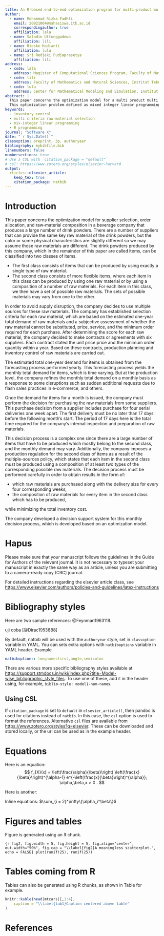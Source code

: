 ```yaml
---
title: An R-based end-to-end optimization program for multi-product multi-period multi-supplier raw-material selection and composition, and order quantity problem with minimum one-year order quantity contract
author:
  - name: Mohammad Rizka Fadhli
    email: 20921004@mahasiswa.itb.ac.id
    correspondingauthor: true
    affiliation: lala
  - name: Saladin Uttunggadewa
    affiliation: lili
  - name: Rieske Hadianti
    affiliation: lulu
  - name: Sri Redjeki Pudjaprasetya
    affiliation: lili
address:
  - code: lala
    address: Magister of Computational Sciences Program, Faculty of Mathematics and Natural Sciences, Institut Teknologi Bandung
  - code: lili
    address: Faculty of Mathematics and Natural Sciences, Institut Teknologi Bandung
  - code: lulu
    address: Center for Mathematical Modeling and Simulation, Institut Teknologi Bandung
abstract: |
  This paper concerns the optimization model for a multi product multi period raw-material selection and composition, and order quantity problem faced by a beverage company. There are some criteria in raw material selection, which we accommodate all the criteria in the objective function. There are a number of suppliers, and one of the decision criteria is minimum one-year order quantity contracts between the company and the suppliers. The actual one-year demand of raw materials may deviate significantly from the minimum one-year order quantities. In this paper, we derive a function that can be regarded as a penalty function in order to maintain the total order quantities in one year fulfill the minimum one-year order quantity contracts. This penalty function is  a part of the objective function, and can be relaxed once the the minimum one-year order quantity contracts are fulfilled. 
  This optimization problem defined as mixed integer linear programming. We create an R-based end-to-end program to solve this optimization problem. Using various data inputs such as raw-material details, product's raw-material composition, and products demand, the end results of the program is weekly raw-material order allocation and composition. This program can be used in various manufacture industry.
keywords: 
  - inventory control
  - multi criteria raw-material selection
  - mix-integer linear programming
  - R programming
journal: "Software X"
date: "`r Sys.Date()`"
classoption: preprint, 3p, authoryear
bibliography: mybibfile.bib
linenumbers: false
numbersections: true
# Use a CSL with `citation_package = "default"`
# csl: https://www.zotero.org/styles/elsevier-harvard
output: 
  rticles::elsevier_article:
    keep_tex: true
    citation_package: natbib
---
```


# Introduction

This paper concerns the optimization model for supplier selection, order allocation, and raw-material composition in a beverage company that produces a large number of drink powders. There are a number of suppliers that can provide the same key raw material of the drink powders, but the color or some physical characteristics are slightly different so we may assume those raw materials are different. The drink powders produced by this company, which in the remainder of this paper are called items, can be classified into two classes of items. 

  - The first class consists of items that can be produced by using exactly a single type of raw material.
  - The second class consists of more flexible items, where each item in this class can be produced by using one raw material or by using a composition of a number of raw materials. For each item in this class, we then have a set of possible raw materials. The sets of possible materials may vary from one to the other.

In order to avoid supply disruption, the company decides to use multiple sources for these raw materials. The company has established selection criteria for each raw material, which are based on the estimated one-year total demand of raw materials and  a subjective assessment of whether the raw material cannot be substituted, price, service, and the minimum order required for each purchase. After determining the score for each raw material, the company decided to make contracts or agreements with six suppliers. Each contract stated the unit price price and the minimum order quantity within a year. Based on these contracts, production planning and inventory control of raw materials are carried out.

The estimated total one-year demand for items is obtained from the forecasting process performed yearly.  This forecasting process yields the monthly total demand for items, which is time varying. But at the production level, the company refines the monthly total demand on a monthly basis as a response to some disruptions such as sudden additional requests due to flash sales practices in e-commerce, and others.

Once the demand for items for a month is issued, the company must perform the decision for purchasing the raw materials from some suppliers. This purchase decision from a supplier includes purchase for four serial deliveries one week apart. The first delivery must be no later than 17 days before the following  month's start. The period of 17 days here is the total time required for  the company's internal inspection and preparation of raw materials.

This decision process is a complex one since there are a large number of items that have to be produced which mostly belong to the second class, and the monthly demand may vary. Additionally, the company imposes a production regulation for the second class of items as a result of the multiple-sources policy, which states that each item in the second class must be produced using a composition of at least two types of the corresponding possible raw materials. The decision process must be performed carefully in order to obtain results in the form of:

  - which raw materials are purchased along with the delivery size for every four corresponding weeks, 
  - the composition of raw materials for every item in the second class which has to be produced,

while minimizing the total inventory cost.

The company developed a decision support system for this monthly decision process, which is developed based on an optimization model. 

\newpage

# Hapus

Please make sure that your manuscript follows the guidelines in the 
Guide for Authors of the relevant journal. It is not necessary to 
typeset your manuscript in exactly the same way as an article, 
unless you are submitting to a camera-ready copy (CRC) journal.

For detailed instructions regarding the elsevier article class, see   <https://www.elsevier.com/authors/policies-and-guidelines/latex-instructions>

# Bibliography styles

Here are two sample references: @Feynman1963118.

uji coba [@Dirac1953888]

By default, natbib will be used with the `authoryear` style, set in `classoption` variable in YAML. 
You can sets extra options with `natbiboptions` variable in YAML header. Example 
```yaml
natbiboptions: longnamesfirst,angle,semicolon
```

There are various more specific bibliography styles available at
<https://support.stmdocs.in/wiki/index.php?title=Model-wise_bibliographic_style_files>. 
To use one of these, add it in the header using, for example, `biblio-style: model1-num-names`.

## Using CSL 

If `citation_package` is set to `default` in `elsevier_article()`, then pandoc is used for citations instead of `natbib`. In this case, the `csl` option is used to format the references. Alternative `csl` files are available from <https://www.zotero.org/styles?q=elsevier>. These can be downloaded
and stored locally, or the url can be used as in the example header.

# Equations

Here is an equation:
$$ 
  f_{X}(x) = \left(\frac{\alpha}{\beta}\right)
  \left(\frac{x}{\beta}\right)^{\alpha-1}
  e^{-\left(\frac{x}{\beta}\right)^{\alpha}}; 
  \alpha,\beta,x > 0 .
$$

Here is another:
\begin{align}
  a^2+b^2=c^2.
\end{align}

Inline equations: $\sum_{i = 2}^\infty\{\alpha_i^\beta\}$

# Figures and tables

Figure \ref{fig2} is generated using an R chunk.

```{r fig2, fig.width = 5, fig.height = 5, fig.align='center', out.width="50%", fig.cap = "\\label{fig2}A meaningless scatterplot.", echo = FALSE}
plot(runif(25), runif(25))
```

# Tables coming from R

Tables can also be generated using R chunks, as shown in Table \ref{tab1} for example.

```r
knitr::kable(head(mtcars)[,1:4], 
    caption = "\\label{tab1}Caption centered above table"
)
```

# References {-}

